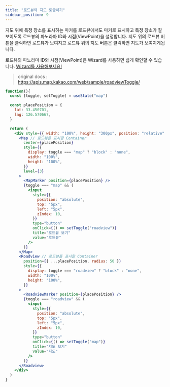 ```yaml
---
title: "로드뷰와 지도 토글하기"
sidebar_position: 9
---
```


지도 위에 특정 장소를 표시하는 마커를 로드뷰에서도 마커로 표시하고 특정 장소가 잘보이도록 로드뷰의 파노라마 ID와 시점(ViewPoint)을 설정합니다. 지도 위의 로드뷰 버튼을 클릭하면 로드뷰가 보여지고 로드뷰 위의 지도 버튼은 클릭하면 지도가 보여지게됩니다.

로드뷰의 파노라마 ID와 시점(ViewPoint)은 Wizard를 사용하면 쉽게 확인할 수 있습니다. [Wizard를 사용해보세요!](https://apis.map.kakao.com/web/wizard/)

> original docs : https://apis.map.kakao.com/web/sample/roadviewToggle/

```jsx live
function(){
  const [toggle, setToggle] = useState("map")

  const placePosition = {
    lat: 33.450701,
    lng: 126.570667,
  }

  return (
    <div style={{ width: "100%", height: "300px", position: "relative" }}>
      <Map // 로드뷰를 표시할 Container
        center={placePosition}
        style={{
          display: toggle === "map" ? "block" : "none",
          width: "100%",
          height: "100%",
        }}
        level={3}
      >
        <MapMarker position={placePosition} />
        {toggle === "map" && (
          <input
            style={{
              position: "absolute",
              top: "5px",
              left: "5px",
              zIndex: 10,
            }}
            type="button"
            onClick={() => setToggle("roadview")}
            title="로드뷰 보기"
            value="로드뷰"
          />
        )}
      </Map>
      <Roadview // 로드뷰를 표시할 Container
        position={{ ...placePosition, radius: 50 }}
        style={{
          display: toggle === "roadview" ? "block" : "none",
          width: "100%",
          height: "100%",
        }}
      >
        <RoadviewMarker position={placePosition} />
        {toggle === "roadview" && (
          <input
            style={{
              position: "absolute",
              top: "5px",
              left: "5px",
              zIndex: 10,
            }}
            type="button"
            onClick={() => setToggle("map")}
            title="지도 보기"
            value="지도"
          />
        )}
      </Roadview>
    </div>
  )
}
```

